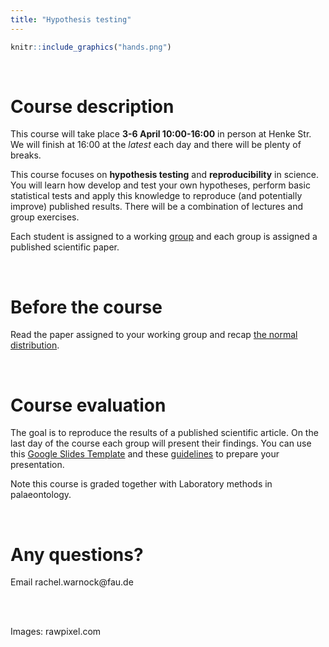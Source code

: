 ```yaml
---
title: "Hypothesis testing"
---
```


```r
knitr::include_graphics("hands.png")
```

\

# Course description

This course will take place **3-6 April 10:00-16:00** in person at Henke Str.
We will finish at 16:00 at the *latest* each day and there will be plenty of breaks.

This course focuses on **hypothesis testing** and **reproducibility** in science. 
You will learn how develop and test your own hypotheses, perform basic statistical tests and apply this knowledge to reproduce (and potentially improve) published results. There will be a combination of lectures and group exercises. 

Each student is assigned to a working [group](groups.html) and each group is assigned a published scientific paper.

\

# Before the course

Read the paper assigned to your working group and recap [the normal distribution](https://tinystats.github.io/teacups-giraffes-and-statistics/02_bellCurve.html). 

\

# Course evaluation

The goal is to reproduce the results of a published scientific article.
On the last day of the course each group will present their findings.
You can use this [Google Slides Template](https://docs.google.com/presentation/d/1R_p1v3kD2eWrfU0uOmbvyE4iP0YD2_KRqfAuxwOLSMg/edit?usp=sharing) and these [guidelines](https://docs.google.com/spreadsheets/d/1tfh-HZc3YM1HHnoTtw9s0O3vqZ89nuhaYFtsMmeCCQw/edit?usp=sharing) to prepare your presentation.

Note this course is graded together with Laboratory methods in palaeontology.

\

# Any questions?

Email rachel.warnock@fau.de

\
\

Images: rawpixel.com

